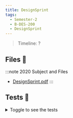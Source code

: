 ```yaml
---
title: DesignSprint
tags:
  - Semester-2
  - B-DES-200
  - DesignSprint
---
```

> Timeline: ?


## Files 📂

:::note 2020 Subject and Files
- [DesignSprint.pdf](https://github.com/Studio-17/Epitech-Subjects/raw/main/Semester-2/B-DES-200/DesignSprint/DesignSprint.pdf)
:::

## Tests 🤖
<details>
  <summary>Toggle to see the tests</summary>
  <div>
Yo
  </div>
</details>

